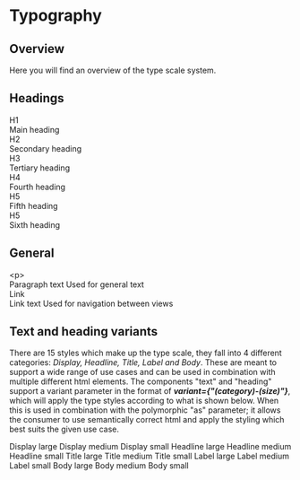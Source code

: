 
<Meta title="Foundations/Typography" />

# Typography

## Overview

Here you will find an overview of the type scale system.

<GlobalStyle />

## Headings

<Canvas>
  <Box display="flex" flexDirection="column" gap={theme.spacing.medium} p={theme.spacing.large}>
    <Flexbox gap={theme.spacing.large}>
      <Heading as={"h1"}>H1</Heading>
      <div>
        <Heading as={"h1"}>Main heading</Heading>
      </div>
    </Flexbox>
    <Flexbox gap={theme.spacing.large}>
      <Heading as={"h2"}>H2</Heading>
      <div>
        <Heading as={"h2"}>Secondary heading</Heading>
      </div>
    </Flexbox>
    <Flexbox gap={theme.spacing.large}>
      <Heading as={"h3"}>H3</Heading>
      <div>
        <Heading as={"h3"}>Tertiary heading</Heading>
      </div>
    </Flexbox>
    <Flexbox gap={theme.spacing.large}>
      <Heading as={"h4"}>H4</Heading>
      <div>
        <Heading as={"h4"}>Fourth heading</Heading>
      </div>
    </Flexbox>
    <Flexbox gap={theme.spacing.large}>
      <Heading as={"h5"}>H5</Heading>
      <div>
        <Heading as={"h5"}>Fifth heading</Heading>
      </div>
    </Flexbox>
    <Flexbox gap={theme.spacing.large}>
      <Heading as={"h6"}>H5</Heading>
      <div>
        <Heading as={"h6"}>Sixth heading</Heading>
      </div>
    </Flexbox>
  </Box>
</Canvas>

## General

<Canvas>
  <Box display="flex" flexDirection="column" gap={theme.spacing.medium} p={theme.spacing.large}>
    <Flexbox gap={theme.spacing.large}>
      <Text as={"p"}>&lt;p&gt;</Text>
      <div>
        <Text as={"p"}>Paragraph text</Text>
        <Text>Used for general text</Text>
      </div>
    </Flexbox>
    <Flexbox gap={theme.spacing.large}>
      <Text as={"a"} href="/">Link</Text>
      <div>
        <Text as={"a"} href="/">Link text</Text>
        <Text>Used for navigation between views</Text>
      </div>
    </Flexbox>
  </Box>
</Canvas>

## Text and heading variants
There are 15 styles which make up the type scale, they fall into 4 different categories: _Display, Headline, Title, Label and Body_.
These are meant to support a wide range of use cases and can be used in combination with multiple different html elements.
The components "text" and "heading" support a variant parameter in the format of ___variant={"(category)-(size)"}___,
which will apply the type styles according to what is shown below. When this is used in combination with the polymorphic "as" parameter;
it allows the consumer to use semantically correct html and apply the styling which best suits the given use case.

<Canvas>
  <Box display="flex" flexDirection="column" gap={theme.spacing.medium} p={theme.spacing.large}>
    <Text variant={"display-large"}>Display large</Text>
    <Text variant={"display-medium"}>Display medium</Text>
    <Text variant={"display-small"}>Display small</Text>
    <Text variant={"headline-large"}>Headline large</Text>
    <Text variant={"headline-medium"}>Headline medium</Text>
    <Text variant={"headline-small"}>Headline small</Text>
    <Text variant={"title-large"}>Title large</Text>
    <Text variant={"title-medium"}>Title medium</Text>
    <Text variant={"title-small"}>Title small</Text>
    <Text variant={"label-large"}>Label large</Text>
    <Text variant={"label-medium"}>Label medium</Text>
    <Text variant={"label-small"}>Label small</Text>
    <Text variant={"body-large"}>Body large</Text>
    <Text variant={"body-medium"}>Body medium</Text>
    <Text variant={"body-small"}>Body small</Text>
  </Box>
</Canvas>
